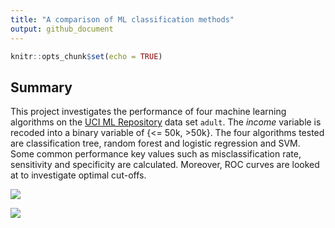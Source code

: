 ```yaml
---
title: "A comparison of ML classification methods"
output: github_document
---
```


```r
knitr::opts_chunk$set(echo = TRUE)
```

## Summary

This project investigates the performance of four machine learning algorithms on the [UCI ML Repository](https://archive.ics.uci.edu/ml/datasets/Adult) data set `adult`. The *income* variable is recoded into a binary variable of {<= 50k, >50k}. The four algorithms tested are classification tree, random forest and logistic regression and SVM. Some common performance key values such as misclassification rate, sensitivity and specificity are calculated. Moreover, ROC curves are looked at to investigate optimal cut-offs.

![](mcr.png)

![](ROC.png)
